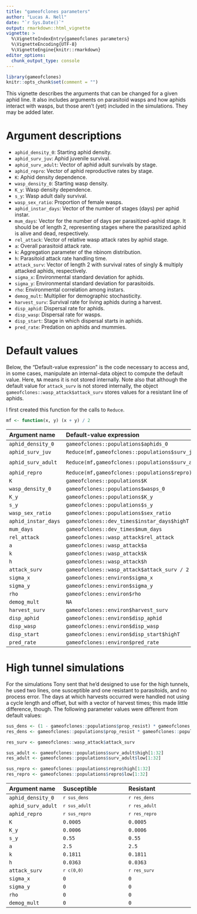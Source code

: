 ```yaml
---
title: "gameofclones parameters"
author: "Lucas A. Nell"
date: "`r Sys.Date()`"
output: rmarkdown::html_vignette
vignette: >
  %\VignetteIndexEntry{gameofclones parameters}
  %\VignetteEncoding{UTF-8}
  %\VignetteEngine{knitr::rmarkdown}
editor_options: 
  chunk_output_type: console
---
```


```r
library(gameofclones)
knitr::opts_chunk$set(comment = "")
```


This vignette describes the arguments that can be changed for a given aphid line.
It also includes arguments on parasitoid wasps and how aphids interact with wasps, 
but those aren't (yet) included in the simulations.
They may be added later.


# Argument descriptions

- `aphid_density_0`: Starting aphid density.
- `aphid_surv_juv`: Aphid juvenile survival.
- `aphid_surv_adult`: Vector of aphid adult survivals by stage.
- `aphid_repro`: Vector of aphid reproductive rates by stage.
- `K`: Aphid density dependence.
- `wasp_density_0`: Starting wasp density.
- `K_y`: Wasp density dependence.
- `s_y`: Wasp adult daily survival.
- `wasp_sex_ratio`: Proportion of female wasps.
- `aphid_instar_days`: Vector of the number of stages (days) per aphid instar.
- `mum_days`: Vector for the number of days per parasitized-aphid stage. It should be 
  of length 2, representing stages where the parasitized aphid is alive and dead, 
  respectively.
- `rel_attack`: Vector of relative wasp attack rates by aphid stage.
- `a`: Overall parasitoid attack rate.
- `k`: Aggregation parameter of the nbinom distribution.
- `h`: Parasitoid attack rate handling time.
- `attack_surv`: Vector of length 2 with survival rates of singly & multiply attacked 
  aphids, respectively.
- `sigma_x`: Environmental standard deviation for aphids.
- `sigma_y`: Environmental standard deviation for parasitoids.
- `rho`: Environmental correlation among instars.
- `demog_mult`: Multiplier for demographic stochasticity.
- `harvest_surv`: Survival rate for living aphids during a harvest.
- `disp_aphid`: Dispersal rate for aphids.
- `disp_wasp`: Dispersal rate for wasps.
- `disp_start`: Stage in which dispersal starts in aphids.
- `pred_rate`: Predation on aphids and mummies.



# Default values

Below, the "Default-value expression" is the code necessary to access and, in some 
cases, manipulate an internal-data object to compute the default value.
Here, `NA` means it is not stored internally.
Note also that although the default value for `attack_surv`  is not stored internally,
the object `gameofclones::wasp_attack$attack_surv` stores values for a resistant line of aphids.

I first created this function for the calls to `Reduce`.
```r
mf <- function(x, y) (x + y) / 2
```


| Argument name       | Default-value expression                  | Default value                                            |
|:--------------------|:------------------------------------------|:---------------------------------------------------------|
| `aphid_density_0`   | `gameofclones::populations$aphids_0`               | <code>`r gameofclones::populations$aphids_0`</code>               |
| `aphid_surv_juv`    | `Reduce(mf,gameofclones::populations$surv_juv)`    | <code>`r Reduce(mf,gameofclones::populations$surv_juv)`</code>    |
| `aphid_surv_adult`  | `Reduce(mf,gameofclones::populations$surv_adult)`  | <code>`r Reduce(mf,gameofclones::populations$surv_adult)`</code>  |
| `aphid_repro`       | `Reduce(mf,gameofclones::populations$repro)`       | <code>`r Reduce(mf,gameofclones::populations$repro)`</code>       |
| `K`                 | `gameofclones::populations$K`                      | <code>`r gameofclones::populations$K`</code>                      |
| `wasp_density_0`    | `gameofclones::populations$wasps_0`                | <code>`r gameofclones::populations$wasps_0`</code>                |
| `K_y`               | `gameofclones::populations$K_y`                    | <code>`r gameofclones::populations$K_y`</code>                    |
| `s_y`               | `gameofclones::populations$s_y`                    | <code>`r gameofclones::populations$s_y`</code>                    |
| `wasp_sex_ratio`    | `gameofclones::populations$sex_ratio`              | <code>`r gameofclones::populations$sex_ratio`</code>              |
| `aphid_instar_days` | `gameofclones::dev_times$instar_days$highT`        | <code>`r gameofclones::dev_times$instar_days$highT`</code>        |
| `mum_days`          | `gameofclones::dev_times$mum_days`                 | <code>`r gameofclones::dev_times$mum_days`</code>                 |
| `rel_attack`        | `gameofclones::wasp_attack$rel_attack`       | <code>`r gameofclones::wasp_attack$rel_attack`</code>       |
| `a`                 | `gameofclones::wasp_attack$a`                      | <code>`r gameofclones::wasp_attack$a`</code>                      |
| `k`                 | `gameofclones::wasp_attack$k`                      | <code>`r gameofclones::wasp_attack$k`</code>                      |
| `h`                 | `gameofclones::wasp_attack$h`                      | <code>`r gameofclones::wasp_attack$h`</code>                      |
| `attack_surv`       | `gameofclones::wasp_attack$attack_surv / 2`        | <code>`r gameofclones::wasp_attack$attack_surv / 2`</code>        |
| `sigma_x`           | `gameofclones::environ$sigma_x`                    | <code>`r gameofclones::environ$sigma_x`</code>                    |
| `sigma_y`           | `gameofclones::environ$sigma_y`                    | <code>`r gameofclones::environ$sigma_y`</code>                    |
| `rho`               | `gameofclones::environ$rho`                        | <code>`r gameofclones::environ$rho`</code>                        |
| `demog_mult`        | `NA`                                      | <code>`r 1`</code>                                       |
| `harvest_surv`      | `gameofclones::environ$harvest_surv`               | <code>`r gameofclones::environ$harvest_surv`</code>               |
| `disp_aphid`        | `gameofclones::environ$disp_aphid`                 | <code>`r gameofclones::environ$disp_aphid`</code>                 |
| `disp_wasp`         | `gameofclones::environ$disp_wasp`                  | <code>`r gameofclones::environ$disp_wasp`</code>                  |
| `disp_start`        | `gameofclones::environ$disp_start$highT`           | <code>`r gameofclones::environ$disp_start$highT`</code>           |
| `pred_rate`         | `gameofclones::environ$pred_rate`                  | <code>`r gameofclones::environ$pred_rate`</code>                  |




# High tunnel simulations

For the simulations Tony sent that he'd designed to use for the high tunnels, 
he used two lines, one susceptible and one resistant to parasitoids, and no 
process error.
The days at which harvests occurred were handled not using a cycle length and 
offset, but with a vector of harvest times; this made little difference, though.
The following parameter values were different from default values:

```r
sus_dens <- (1 - gameofclones::populations$prop_resist) * gameofclones::populations$aphids_0
res_dens <- gameofclones::populations$prop_resist * gameofclones::populations$aphids_0

res_surv <- gameofclones::wasp_attack$attack_surv

sus_adult <- gameofclones::populations$surv_adult$high[1:32]
res_adult <- gameofclones::populations$surv_adult$low[1:32]

sus_repro <- gameofclones::populations$repro$high[1:32]
res_repro <- gameofclones::populations$repro$low[1:32]
```

| Argument name      | Susceptible                | Resistant                  |
|:-------------------|:---------------------------|:---------------------------|
| `aphid_density_0`  | <code>`r sus_dens`</code>  | <code>`r res_dens`</code>  |
| `aphid_surv_adult` | <code>`r sus_adult`</code> | <code>`r res_adult`</code> |
| `aphid_repro`      | <code>`r sus_repro`</code> | <code>`r res_repro`</code> |
| `K`                | `0.0005`                   | `0.0005`                   |
| `K_y`              | `0.0006`                   | `0.0006`                   |
| `s_y`              | `0.55`                     | `0.55`                     |
| `a`                | `2.5`                      | `2.5`                      |
| `k`                | `0.1811`                   | `0.1811`                   |
| `h`                | `0.0363`                   | `0.0363`                   |
| `attack_surv`      | <code>`r c(0,0)`</code>    | <code>`r res_surv`</code>  |
| `sigma_x`          | `0`                        | `0`                        |
| `sigma_y`          | `0`                        | `0`                        |
| `rho`              | `0`                        | `0`                        |
| `demog_mult`       | `0`                        | `0`                        |

